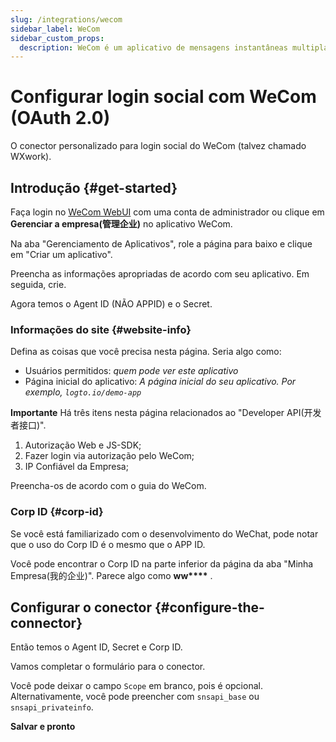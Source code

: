 ```yaml
---
slug: /integrations/wecom
sidebar_label: WeCom
sidebar_custom_props:
  description: WeCom é um aplicativo de mensagens instantâneas multiplataforma para equipes. É a versão empresarial do WeChat.
---
```



# Configurar login social com WeCom (OAuth 2.0)

O conector personalizado para login social do WeCom (talvez chamado WXwork).

<GuideTip />

## Introdução \{#get-started}

Faça login no [WeCom WebUI](https://work.weixin.qq.com/) com uma conta de administrador ou clique em **Gerenciar a empresa(管理企业)** no aplicativo WeCom.

Na aba "Gerenciamento de Aplicativos", role a página para baixo e clique em "Criar um aplicativo".

Preencha as informações apropriadas de acordo com seu aplicativo. Em seguida, crie.

Agora temos o Agent ID (NÃO APPID) e o Secret.

### Informações do site \{#website-info}

Defina as coisas que você precisa nesta página. Seria algo como:

- Usuários permitidos: _quem pode ver este aplicativo_
- Página inicial do aplicativo: _A página inicial do seu aplicativo. Por exemplo, `logto.io/demo-app`_

**Importante**
Há três itens nesta página relacionados ao "Developer API(开发者接口)".

1. Autorização Web e JS-SDK;
2. Fazer login via autorização pelo WeCom;
3. IP Confiável da Empresa;

Preencha-os de acordo com o guia do WeCom.

### Corp ID \{#corp-id}

Se você está familiarizado com o desenvolvimento do WeChat, pode notar que o uso do Corp ID é o mesmo que o APP ID.

Você pode encontrar o Corp ID na parte inferior da página da aba "Minha Empresa(我的企业)". Parece algo como **ww\*\*\*\*** .

## Configurar o conector \{#configure-the-connector}

Então temos o Agent ID, Secret e Corp ID.

Vamos completar o formulário para o conector.

Você pode deixar o campo `Scope` em branco, pois é opcional. Alternativamente, você pode preencher com `snsapi_base` ou `snsapi_privateinfo`.

**Salvar e pronto**